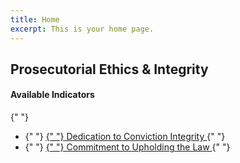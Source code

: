 ```yaml
---
title: Home
excerpt: This is your home page.
---
```



<Section py="2|4|8|10">
  <Container>
    <Grid col="1|2" gap="4|8|12" alignItems="center">
      <Flexbox
        flexDirection="column"
        alignItems="center|flex-start"
        textAlign="center|left"
      >
        <H2 m="0" fontWeight="extrabold" lineHeight="tight">
          Prosecutorial Ethics & Integrity
        </H2>
      </Flexbox>
      <P>
        <H4 m="0">Available Indicators </H4>{" "}
        <ul>
          <li>
            {" "}
            <a href="#dedication-conviction">
              {" "}
              Dedication to Conviction Integrity
            </a>{" "}
          </li>
          <li>
            {" "}
            <a href="#le-accountability">
              {" "}
              Commitment to Upholding the Law
            </a>{" "}
          </li>
        </ul>
      </P>
    </Grid>
  </Container>
</Section>

<Container>


<Section maxWidth="750px">


<!-- ### 9.2 -->

<DataWrapChart
  title="Dedication to Conviction Integrity"
  src="https://datawrapper.dwcdn.net/s0xf1/1/"
/>

<a name="dedication-conviction"> </a>

<DataWrapChart src="https://datawrapper.dwcdn.net/H317M/" />

<Box mb="20"> </Box>

<!-- ### 9.3 -->

<DataWrapChart
  title="Commitment to Law Enforcement Accountability"
  src="https://datawrapper.dwcdn.net/ykky3/5/"
/>

<a name="le-accountability"> </a>

<DataWrapChart src="https://datawrapper.dwcdn.net/He2dt/" />

</Section>


</Container>


